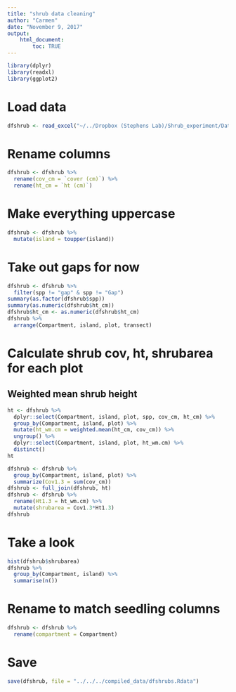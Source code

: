 ```yaml
---
title: "shrub data cleaning"
author: "Carmen"
date: "November 9, 2017"
output: 
    html_document:
        toc: TRUE
---
```



```r
library(dplyr)
library(readxl)
library(ggplot2)
```

# Load data
```r
dfshrub <- read_excel("~/../Dropbox (Stephens Lab)/Shrub_experiment/Data/Compiled/ShrubCov_compiled_20171108.xlsx")
```

# Rename columns
```r
dfshrub <- dfshrub %>% 
  rename(cov_cm = `cover (cm)`) %>% 
  rename(ht_cm = `ht (cm)`)
```

# Make everything uppercase
```r
dfshrub <- dfshrub %>% 
  mutate(island = toupper(island))
```


# Take out gaps for now
```r
dfshrub <- dfshrub %>% 
  filter(spp != "gap" & spp != "Gap")
summary(as.factor(dfshrub$spp))
summary(as.numeric(dfshrub$ht_cm))
dfshrub$ht_cm <- as.numeric(dfshrub$ht_cm)
dfshrub %>% 
  arrange(Compartment, island, plot, transect)
```

# Calculate shrub cov, ht, shrubarea for each plot

## Weighted mean shrub height
```r
ht <- dfshrub %>%
  dplyr::select(Compartment, island, plot, spp, cov_cm, ht_cm) %>% 
  group_by(Compartment, island, plot) %>% 
  mutate(ht_wm.cm = weighted.mean(ht_cm, cov_cm)) %>% 
  ungroup() %>% 
  dplyr::select(Compartment, island, plot, ht_wm.cm) %>% 
  distinct() 
ht
```

```r
dfshrub <- dfshrub %>% 
  group_by(Compartment, island, plot) %>% 
  summarize(Cov1.3 = sum(cov_cm))
dfshrub <- full_join(dfshrub, ht)
dfshrub <- dfshrub %>% 
  rename(Ht1.3 = ht_wm.cm) %>% 
  mutate(shrubarea = Cov1.3*Ht1.3)
dfshrub
```


# Take a look
```r
hist(dfshrub$shrubarea)
dfshrub %>% 
  group_by(Compartment, island) %>% 
  summarise(n())
```

# Rename to match seedling columns
```r
dfshrub <- dfshrub %>% 
  rename(compartment = Compartment)
```

# Save
```r
save(dfshrub, file = "../../../compiled_data/dfshrubs.Rdata")
```


